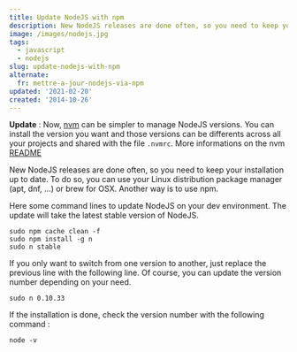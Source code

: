 ```yaml
---
title: Update NodeJS with npm
description: New NodeJS releases are done often, so you need to keep your installation up to date. To do so, you can use your Linux distribution package manager (apt, dnf, ...) or brew for OSX. Another way is to use npm..
image: /images/nodejs.jpg
tags:
  - javascript
  - nodejs
slug: update-nodejs-with-npm
alternate:
  fr: mettre-a-jour-nodejs-via-npm
updated: '2021-02-20'
created: '2014-10-26'
---
```


**Update** : Now, [nvm](https://github.com/creationix/nvm) can be simpler to manage NodeJS versions. You can install the version you want and those versions can be differents across all your projects and shared with the file `.nvmrc`. More informations on the nvm [README](https://github.com/creationix/nvm/blob/master/README.md)

New NodeJS releases are done often, so you need to keep your installation up to date. To do so, you can use your Linux distribution package manager (apt, dnf, ...) or brew for OSX. Another way is to use npm.

Here some command lines to update NodeJS on your dev environment. The update will take the latest stable version of NodeJS.

```shell
sudo npm cache clean -f
sudo npm install -g n
sudo n stable
```

If you only want to switch from one version to another, just replace the previous line with the following line. Of course, you can update the version number depending on your need.

```shell
sudo n 0.10.33
```

If the installation is done, check the version number with the following command :

```shell
node -v
```
